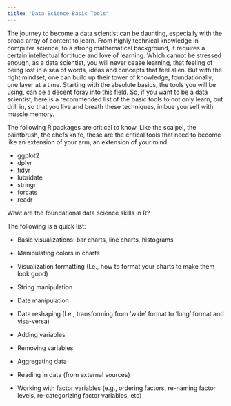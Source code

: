 ```yaml
---
title: "Data Science Basic Tools"
---
```


The journey to become a data scientist can be daunting, especially with the broad array of content to learn. From highly technical knowledge in computer science, to a strong mathematical background, it requires a certain intellectual fortitude and love of learning. Which cannot be stressed enough, as a data scientist, you will never cease learning, that feeling of being lost in a sea of words, ideas and concepts that feel alien. But with the right mindset, one can build up their tower of knowledge, foundationally, one layer at a time. Starting with the absolute basics, the tools you will be using, can be a decent foray into this field. So, if you want to be a data scientist, here is a recommended list of the basic tools to not only learn, but drill in, so that you live and breath these techniques, imbue yourself with muscle memory.

The following R packages are critical to know. Like the scalpel, the paintbrush, the chefs knife, these are the critical tools that need to become like an extension of your arm, an extension of your mind:

- ggplot2
- dplyr
- tidyr
- lubridate
- stringr
- forcats
- readr

What are the foundational data science skills in R?

The following is a quick list:

- Basic visualizations: bar charts, line charts, histograms

- Manipulating colors in charts

- Visualization formatting (I.e., how to format your charts to make them look good)

- String manipulation

- Date manipulation

- Data reshaping (I.e., transforming from ‘wide’ format to ‘long’ format and visa-versa)

- Adding variables

- Removing variables

- Aggregating data

- Reading in data (from external sources)

- Working with factor variables (e.g., ordering factors, re-naming factor levels, re-categorizing factor variables, etc)
